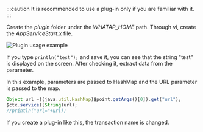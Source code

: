 :::caution
It is recommended to use a plug-in only if you are familiar with it.
:::

Create the _plugin_ folder under the _WHATAP_HOME_ path. Through vi, create the _AppServiceStart.x_ file.

![Plugin usage example](https://img.whatap.io/media/agent_python/data/app_start_plug.png)

If you type `println("test");` and save it, you can see that the string "test" is displayed on the screen. After checking it, extract data from the parameter. 

In this example, parameters are passed to HashMap and the URL parameter is passed to the map.

```javascript title=JAVA
Object url =((java.util.HashMap)$point.getArgs()[0]).get("url");
$ctx.service((String)url);
//println("url="+url);
```

If you create a plug-in like this, the transaction name is changed.
